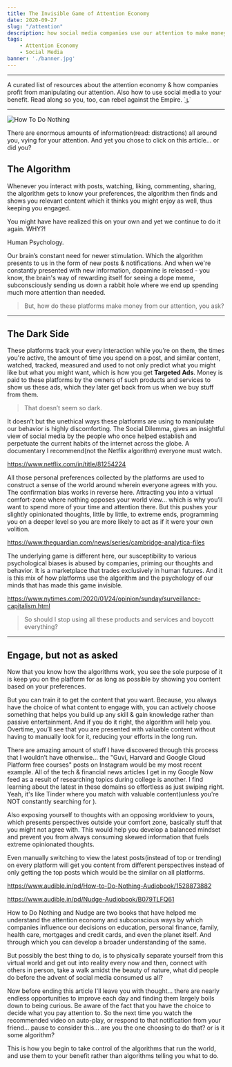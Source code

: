 ```yaml
---
title: The Invisible Game of Attention Economy
date: 2020-09-27
slug: "/attention"
description: how social media companies use our attention to make money
tags:
    - Attention Economy
    - Social Media
banner: './banner.jpg'
---
```

---

A curated list of resources about the attention economy & how companies profit from manipulating our attention. Also how to use social media to your benefit. Read along so you, too, can rebel against the Empire. ˙ ͜ʟ˙

---
![How To Do Nothing](./banner.jpg)

There are enormous amounts of information(read: distractions) all around you, vying for your attention. And yet you chose to click on this article... or did you?


## The Algorithm

Whenever you interact with posts, watching, liking, commenting, sharing, the algorithm gets to know your preferences, the algorithm then finds and shows you relevant content which it thinks you might enjoy as well, thus keeping you engaged.

You might have have realized this on your own and yet we continue to do it again. WHY?! 

Human Psychology. 

Our brain’s constant need for newer stimulation. Which the algorithm presents to us in the form of new posts & notifications. And when we're constantly presented with new information, dopamine is released - you know, the brain's way of rewarding itself for seeing a dope meme, subconsciously sending us down a rabbit hole where we end up spending much more attention than needed.

> But, how do these platforms make money from our attention, you ask?

---

## The Dark Side

These platforms track your every interaction while you’re on them, the times you're active, the amount of time you spend on a post, and similar content, watched, tracked, measured and used to not only predict what you might like but what you might want, which is how you get **Targeted Ads**. Money is paid to these platforms by the owners of such products and services to show us these ads, which they later get back from us when we buy stuff from them.

> That doesn’t seem so dark.

It doesn’t but the unethical ways these platforms are using to manipulate our behavior is highly discomforting. The Social Dilemma, gives an insightful view of social media by the people who once helped establish and perpetuate the current habits of the internet across the globe. A documentary I recommend(not the Netflix algorithm) everyone must watch.

https://www.netflix.com/in/title/81254224

All those personal preferences collected by the platforms are used to construct a sense of the world around wherein everyone agrees with you. The confirmation bias works in reverse here. Attracting you into a virtual comfort-zone where nothing opposes your world view… which is why you’ll want to spend more of your time and attention there. But this pushes your slightly opinionated thoughts, little by little, to extreme ends, programming you on a deeper level so you are more likely to act as if it were your own volition.

https://www.theguardian.com/news/series/cambridge-analytica-files

The underlying game is different here, our susceptibility to various psychological biases is abused by companies, priming our thoughts and behavior. It is a marketplace that trades exclusively in human futures. And it is this mix of how platforms use the algorithm and the psychology of our minds that has made this game invisible.

https://www.nytimes.com/2020/01/24/opinion/sunday/surveillance-capitalism.html

> So should I stop using all these products and services and boycott everything?

---

## Engage, but not as asked

Now that you know how the algorithms work, you see the sole purpose of it is keep you on the platform for as long as possible by showing you content based on your preferences.

But you can train it to get the content that you want. Because, you always have the choice of what content to engage with, you can actively choose something that helps you build up any skill & gain knowledge rather than passive entertainment. And if you do it right, the algorithm will help you. Overtime, you’ll see that you are presented with valuable content without having to manually look for it, reducing your efforts in the long run.

There are amazing amount of stuff I have discovered through this process that I wouldn’t have otherwise… the "Guvi, Harvard and Google Cloud Platform free courses" posts on Instagram would be my most recent example. All of the tech & financial news articles I get in my Google Now feed as a result of researching topics during college is another. I find learning about the latest in these domains so effortless as just swiping right. Yeah, it's like Tinder where you match with valuable content(unless you're NOT constantly searching for ).

Also exposing yourself to thoughts with an opposing worldview to yours, which presents perspectives outside your comfort zone, basically stuff that you might not agree with. This would help you develop a balanced mindset and prevent you from always consuming skewed information that fuels extreme opinionated thoughts.

Even manually switching to view the latest posts(instead of top or trending) on every platform will get you content from different perspectives instead of only getting the top posts which would be the similar on all platforms.

https://www.audible.in/pd/How-to-Do-Nothing-Audiobook/1528873882

https://www.audible.in/pd/Nudge-Audiobook/B079TLFQ61

How to Do Nothing and Nudge are two books that have helped me understand the attention economy and subconscious ways by which companies influence our decisions on education, personal finance, family, health care, mortgages and credit cards, and even the planet itself. And through which you can develop a broader understanding of the same.

But possibly the best thing to do, is to physically separate yourself from this virtual world and get out into reality every now and then, connect with others in person, take a walk amidst the beauty of nature, what did people do before the advent of social media consumed us all?

Now before ending this article I'll leave you with thought... there are nearly endless opportunities to improve each day and finding them largely boils down to being curious. Be aware of the fact that you have the choice to decide what you pay attention to. So the next time you watch the recommended video on auto-play, or respond to that notification from your friend... pause to consider this… are you the one choosing to do that? or is it some algorithm?

This is how you begin to take control of the algorithms that run the world, and use them to your benefit rather than algorithms telling you what to do.
